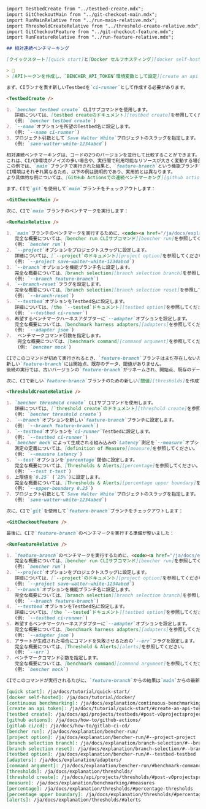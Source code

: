 ```markdown
import TestbedCreate from "../testbed-create.mdx";
import GitCheckoutMain from "../git-checkout-main.mdx";
import RunMainRelative from "../run-main-relative.mdx";
import ThresholdCreateRelative from "../threshold-create-relative.mdx";
import GitCheckoutFeature from "../git-checkout-feature.mdx";
import RunFeatureRelative from "../run-feature-relative.mdx";

## 相対連続ベンチマーキング

[クイックスタート][quick start]と[Docker セルフホスティング][docker self-hosted]のチュートリアルに引き続き、`Save Walter White`プロジェクトに相対連続ベンチマーキングを追加しましょう。

> 🐰
> [APIトークンを作成し、`BENCHER_API_TOKEN`環境変数として設定][create an api token]していることを確認してください！

まず、CIランナを表す新しいTestbedを`ci-runner`として作成する必要があります。

<TestbedCreate />

1. `bencher testbed create` CLIサブコマンドを使用します。
   詳細については、[testbed createのドキュメント][testbed create]を参照してください。
   (例: `bencher testbed create`)
2. `--name`オプションを所望のTestbed名に設定します。
   (例: `--name ci-runner`)
3. プロジェクト引数として`Save Walter White`プロジェクトのスラッグを指定します。
   (例: `save-walter-white-1234abcd`)

相対連続ベンチマーキングは、コードの2つのバージョンを並行して比較することができます。
これは、CI/CD環境がノイズの多い場合や、実行間で利用可能なリソースが大きく変動する場合に便利です。
この例では、`main`ブランチで実行された結果と、`feature-branch`という機能ブランチで実行された結果を比較します。
CI環境はそれぞれ異なるため、以下の例は説明的であり、実用的とは異なります。
より具体的な例については、[GitHub Actionsでの連続ベンチマーキング][github actions]および[GitLab CI/CDでの連続ベンチマーキング][gitlab ci/cd]を参照してください。

まず、CIで`git`を使用して`main`ブランチをチェックアウトします：

<GitCheckoutMain />

次に、CIで`main`ブランチのベンチマークを実行します：

<RunMainRelative />

1. `main`ブランチのベンチマークを実行するために、<code><a href="/ja/docs/explanation/bencher-run/">bencher run</a></code> CLIサブコマンドを使用します。
   完全な概要については、[bencher run CLIサブコマンド][bencher run]を参照してください。
   (例: `bencher run`)
2. `--project`オプションをプロジェクトスラッグに設定します。
   詳細については、[`--project`のドキュメント][project option]を参照してください。
   (例: `--project save-walter-white-1234abcd`)
3. `--branch`オプションを機能ブランチ名に設定します。
   完全な概要については、[branch selection][branch selection branch]を参照してください。
   (例: `--branch feature-branch`)
4. `--branch-reset`フラグを設定します。
   完全な概要については、[branch selection][branch selection reset]を参照してください。
   (例: `--branch-reset`)
5. `--testbed`オプションをTestbed名に設定します。
   詳細については、[the `--tested`ドキュメント][testbed option]を参照してください。
   (例: `--testbed ci-runner`)
6. 希望するベンチマークハーネスアダプターに`--adapter`オプションを設定します。
   完全な概要については、[benchmark harness adapters][adapters]を参照してください。
   (例: `--adapter json`)
7.  ベンチマークコマンド引数を指定します。
    完全な概要については、[benchmark command][command argument]を参照してください。
    (例: `bencher mock`)

CIでこのコマンドが初めて実行されるとき、`feature-branch`ブランチはまだ存在しないため作成されます。
新しい`feature-branch`には開始点、既存のデータ、閾値がありません。
後続の実行では、古いバージョンの`feature-branch`がリネームされ、開始点、既存のデータ、閾値のない新しい`feature-branch`が作成されます。

次に、CIで新しい`feature-branch`ブランチのための新しい[閾値][thresholds]を作成する必要があります：

<ThresholdCreateRelative />

1. `bencher threshold create` CLIサブコマンドを使用します。
   詳細については、[`threshold create`のドキュメント][threshold create]を参照してください。
   (例: `bencher threshold create`)
2. `--branch`オプションを新しい`feature-branch`ブランチに設定します。
   (例: `--branch feature-branch`)
3. `--testbed`オプションを`ci-runner`Testbedに設定します。
   (例: `--testbed ci-runner`)
4. `bencher mock`によって生成される組み込みの`Latency`測定を`--measure`オプションに設定します。
   測定の定義については、[definition of Measure][measure]を参照してください。
   (例: `--measure Latency`)
5. `--test`オプションを`percentage`閾値に設定します。
   完全な概要については、[Thresholds & Alerts][percentage]を参照してください。
   (例: `--test t-test`)
6. 上限値を`0.25` (`25%`)に設定します。
   完全な概要については、[Thresholds & Alerts][percentage upper boundary]を参照してください。
   (例: `--upper-boundary 0.25`)
7. プロジェクト引数として`Save Walter White`プロジェクトのスラッグを指定します。
   (例: `save-walter-white-1234abcd`)

次に、CIで`git`を使用して`feature-branch`ブランチをチェックアウトします：

<GitCheckoutFeature />

最後に、CIで`feature-branch`のベンチマークを実行する準備が整いました：

<RunFeatureRelative />

1. `feature-branch`のベンチマークを実行するために、<code><a href="/ja/docs/explanation/bencher-run/">bencher run</a></code> CLIサブコマンドを使用します。
   完全な概要については、[bencher run CLIサブコマンド][bencher run]を参照してください。
   (例: `bencher run`)
2. `--project`オプションをプロジェクトスラッグに設定します。
   詳細については、[`--project`のドキュメント][project option]を参照してください。
   (例: `--project save-walter-white-1234abcd`)
3. `--branch`オプションを機能ブランチ名に設定します。
   完全な概要については、[branch selection][branch selection branch]を参照してください。
   (例: `--branch feature-branch`)
4. `--testbed`オプションをTestbed名に設定します。
   詳細については、[the `--tested`ドキュメント][testbed option]を参照してください。
   (例: `--testbed ci-runner`)
5. 希望するベンチマークハーネスアダプターに`--adapter`オプションを設定します。
   完全な概要については、[benchmark harness adapters][adapters]を参照してください。
   (例: `--adapter json`)
6. アラートが生成された場合にコマンドを失敗させるための`--err`フラグを設定します。
   完全な概要については、[Threshold & Alerts][alerts]を参照してください。
   (例: `--err`)
7. ベンチマークコマンド引数を指定します。
   完全な概要については、[benchmark command][command argument]を参照してください。
   (例: `bencher mock`)

CIでこのコマンドが実行されるたびに、`feature-branch`からの結果は`main`からの最新の結果とのみ比較されます。

[quick start]: /ja/docs/tutorial/quick-start/
[docker self-hosted]: /ja/docs/tutorial/docker/
[continuous benchmarking]: /ja/docs/explanation/continuous-benchmarking/
[create an api token]: /ja/docs/tutorial/quick-start/#create-an-api-token
[testbed create]: /ja/docs/api/projects/testbeds/#post-v0projectsprojecttestbeds
[github actions]: /ja/docs/how-to/github-actions/
[gitlab ci/cd]: /ja/docs/how-to/gitlab-ci-cd/
[bencher run]: /ja/docs/explanation/bencher-run/
[project option]: /ja/docs/explanation/bencher-run/#--project-project
[branch selection branch]: /ja/docs/explanation/branch-selection/#--branch-branch
[branch selection reset]: /ja/docs/explanation/branch-selection/#--branch-reset
[testbed option]: /ja/docs/explanation/bencher-run/#--testbed-testbed
[adapters]: /ja/docs/explanation/adapters/
[command argument]: /ja/docs/explanation/bencher-run/#benchmark-command
[thresholds]: /ja/docs/explanation/thresholds/
[threshold create]: /ja/docs/api/projects/thresholds/#post-v0projectsprojectthresholds
[measure]: /ja/docs/explanation/benchmarking/#measures
[percentage]: /ja/docs/explanation/thresholds/#percentage-thresholds
[percentage upper boundary]: /ja/docs/explanation/thresholds/#percentage-threshold-upper-boundary
[alerts]: /ja/docs/explanation/thresholds/#alerts
```